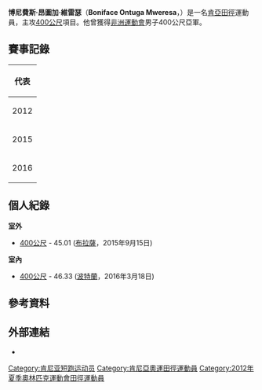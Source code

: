 {{Infobox sportsperson
| name                      = Boniface Ontuga Mweresa
| image                     = 
| image_size                = 
| alt                       = 
| caption                   = 
| real_name                 = 
| native_name               = 
| native_name_lang          = 
| romanizedname             = 
| english_name              = 
| birth_name                = 
| nickname                  = 
| nationality               = {{KEN}}
| national_team             = {{KEN}}
| ethnicity                 = 
| hometown                  = 
| citizenship               = 
| birth_date                = {{Birth date and age|year=1993|month=11|day=13}}
| birth_place               = {{KEN}}Nyamira
| death_date                = 
| death_place               = 
| resting_place             = 
| resting_place_coordinates = 
| monuments                 = 
| residence                 = 
| education                 = 
| alma_mater                = 
| occupation                = 
| years_active              = 2011 -
| employer                  = 
| agent                     = 
| height                    = {{height|m=1.7}}
| weight                    = {{weight|kg=70}}
| spouse                    = 
| life_partner              = 
| other_interests           = 
| website                   = 
| module                    = 
| country                   = {{KEN}}
| sport                     = 田徑
| position                  = 
| shoots                    = 
| catches                   = 
| disability                = 
| disability_class          = 
| weight_class              = 
| weight_class_type         = 
| rank                      = 
| event                     = 短跑
| event_type                = 
| universityteam            = 
| collegeteam               = 
| league                    = 
| league_type               = 
| club                      = 
| team                      = 
| turnedpro                 = 
| turnedpro_type            = 
| partner                   = 
| former_partner            = 
| coach                     = 
| retired                   = 
| coaching                  = 
| module2                   = 
| worlds                    = 
{{ubl
|'''2012年世界青年田徑錦標賽'''：400公尺第七名
|'''2016年世界室內田徑錦標賽'''：400公尺第五名
|'''2017年IAAF世界接力賽（B）'''：4×400公尺接力第一名
}}
| regionals                 = 
{{ubl
|'''2015年非洲運動會'''：400公尺第二名
|'''2015年非洲運動會'''：4×400公尺接力第一名
|'''2016年非洲田徑錦標賽'''：4×400公尺接力第二名
}}
| nationals                 = 
{{ubl
|'''2013年Penn接力賽（USA vs. the World）'''：4×400公尺接力第七名
}}
| olympics                  = 
| paralympics               = 
| commonwealth              = 
| highestranking            = 
| pb                        = 
{{ubl
|'''200公尺'''：22.18秒 （2011年）
|'''400公尺'''：45.01秒（RT：0.172） （2015年）
}}
| medaltemplates            = 
{{MedalCountry|{{KEN}}}}
{{MedalSport|男子田徑}}
{{MedalCompetition|非洲運動會}}
{{MedalSilver|2015年剛果共和國布拉薩|400公尺}}
{{MedalGold|2015年剛果共和國布拉薩|4×400公尺接力}}
{{MedalCompetition|非洲田徑錦標賽}}
{{MedalSilver|2016年南非德爾班|4×400公尺接力}}
{{MedalCompetition|IAAF世界接力賽（B）}}
{{MedalGold|2017年巴哈馬拿索|4×400公尺接力}}
| show-medals               = 
| medaltemplates-title      = 
| module3                   = 
| updated                   = 2018年5月18日
}}
'''博尼費斯·昂圖加·維雷瑟'''（'''Boniface Ontuga Mweresa'''，{{bd|1993年|11月13日||}}）是一名[[肯亞|肯亞]][[田徑|田徑]]運動員，主攻[[400米賽跑|400公尺]]項目。他曾獲得[[2015年非洲運動會|非洲運動會]]男子400公尺亞軍。

== 賽事記錄 ==
{| {{AchievementTable|Event=yes}}
|-
!colspan="6"|代表 {{KEN}}
|-
|rowspan=2|2012
|[[2012年世界青年田徑錦標賽|世界青年錦標賽]]
|[[西班牙|西班牙]][[巴塞隆納|巴塞隆納]]
|第7名
|400公尺
|46.50
|-
|[[2012年夏季奧林匹克運動會|奧林匹克運動會]]
|[[英國|英國]][[倫敦|倫敦]]
|－
|4×400公尺接力
|[[2012年夏季奧林匹克運動會田徑男子4×400公尺接力賽|DQ]]
|-
|rowspan=3|2015
|{{link-en|2015年世界接力賽|2015 IAAF World Relays|世界接力賽}}
|[[巴哈馬|巴哈馬]][[拿騷_(巴哈馬)|-{zh-cn:拿骚; zh-tw:拿索; zh-hk:拿騷;}-]]
|第12名 (h)
|4×400公尺接力
|3:05.92
|-
|rowspan=2|[[2015年非洲運動會|非洲運動會]]
|rowspan=2|[[剛果共和國|剛果共和國]][[布拉薩|布拉薩]]
|bgcolor=silver | 亞軍
|400公尺
|45.01
|-
|bgcolor=gold | 冠軍
|4×400公尺接力
|3:00.34
|-
|2016
|[[2016年世界室內田徑錦標賽|世界室內錦標賽]]
|[[美國|美國]][[波特蘭|波特蘭]]
|第5名
|400公尺
|46.86
|}

== 個人紀錄 ==
'''室外'''
* [[400米賽跑|400公尺]] - 45.01 ([[布拉薩|布拉薩]]，2015年9月15日)

'''室內'''
* [[400米賽跑|400公尺]] - 46.33 ([[波特蘭|波特蘭]]，2016年3月18日)

== 參考資料 ==
{{Reflist}}

== 外部連結 ==
*{{IAAF name|274215}}

[[Category:肯尼亚短跑运动员|Category:肯尼亚短跑运动员]]
[[Category:肯尼亞奧運田徑運動員|Category:肯尼亞奧運田徑運動員]]
[[Category:2012年夏季奧林匹克運動會田徑運動員|Category:2012年夏季奧林匹克運動會田徑運動員]]
